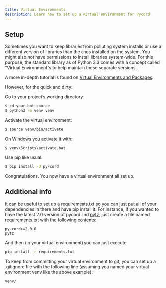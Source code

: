 ```yaml
---
title: Virtual Environments
description: Learn how to set up a virtual environment for Pycord.
---
```


## Setup
Sometimes you want to keep libraries from polluting system installs or use a different version of libraries than the ones installed on the system. You might also not have permissions to install libraries system-wide. For this purpose, the standard library as of Python 3.3 comes with a concept called “Virtual Environment”s to help maintain these separate versions.

A more in-depth tutorial is found on [Virtual Environments and Packages](https://docs.python.org/3/tutorial/venv.html).

However, for the quick and dirty:

Go to your project’s working directory:

```bash
$ cd your-bot-source
$ python3 -m venv venv
```
Activate the virtual environment:

```bash
$ source venv/bin/activate
```
On Windows you activate it with:

```batch
$ venv\Scripts\activate.bat
```
Use pip like usual:

```bash
$ pip install -U py-cord
```
Congratulations. You now have a virtual environment all set up.

## Additional info
It can be useful to set up a requirements.txt so you can just put all of your dependencies in there and have pip install it.
For instance, if you wanted to have the latest 2.0 version of pycord and [pytz](https://github.com/stub42/pytz/blob/master/src/README.rst), just create a file named requirements.txt with the following contents:

```
py-cord>=2.0.0
pytz
```
And then (in your virtual environment) you can just execute
```bash
pip install -r requirements.txt
```

To keep from committing your virtual environment to git, you can set up a .gitignore file with the following line
(assuming you named your virtual environment venv like the above example):
```
venv/
```
